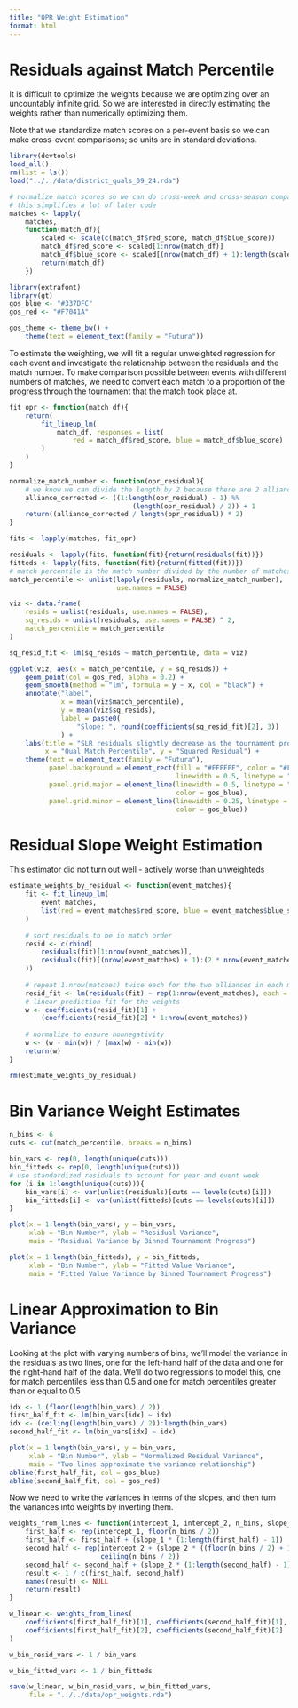 ```yaml
---
title: "OPR Weight Estimation"
format: html
---
```


# Residuals against Match Percentile

It is difficult to optimize the weights because we are optimizing over an uncountably infinite grid. So we are interested in directly estimating the weights rather than numerically optimizing them.

Note that we standardize match scores on a per-event basis so we can make cross-event comparisons; so units are in standard deviations.

```r
library(devtools)
load_all()
rm(list = ls())
load("../../data/district_quals_09_24.rda")

# normalize match scores so we can do cross-week and cross-season comparisons
# this simplifies a lot of later code
matches <- lapply(
    matches, 
    function(match_df){
        scaled <- scale(c(match_df$red_score, match_df$blue_score))
        match_df$red_score <- scaled[1:nrow(match_df)]
        match_df$blue_score <- scaled[(nrow(match_df) + 1):length(scaled)]
        return(match_df)
    })

library(extrafont)
library(gt)
gos_blue <- "#337DFC"
gos_red <- "#F7041A"

gos_theme <- theme_bw() + 
    theme(text = element_text(family = "Futura"))
```

To estimate the weighting, we will fit a regular unweighted regression for each event and investigate the relationship between the residuals and the match number. To make comparison possible between events with different numbers of matches, we need to convert each match to a proportion of the progress through the tournament that the match took place at.

```r
fit_opr <- function(match_df){
    return(
        fit_lineup_lm(
            match_df, responses = list(
                red = match_df$red_score, blue = match_df$blue_score)
        )
    )
}

normalize_match_number <- function(opr_residual){
    # we know we can divide the length by 2 because there are 2 alliances/match
    alliance_corrected <- ((1:length(opr_residual) - 1) %% 
                               (length(opr_residual) / 2)) + 1
    return((alliance_corrected / length(opr_residual)) * 2)
}

fits <- lapply(matches, fit_opr)

residuals <- lapply(fits, function(fit){return(residuals(fit))})
fitteds <- lapply(fits, function(fit){return(fitted(fit))})
# match percentile is the match number divided by the number of matches
match_percentile <- unlist(lapply(residuals, normalize_match_number), 
                           use.names = FALSE)

viz <- data.frame(
    resids = unlist(residuals, use.names = FALSE),
    sq_resids = unlist(residuals, use.names = FALSE) ^ 2,
    match_percentile = match_percentile
)

sq_resid_fit <- lm(sq_resids ~ match_percentile, data = viz)

ggplot(viz, aes(x = match_percentile, y = sq_resids)) + 
    geom_point(col = gos_red, alpha = 0.2) + 
    geom_smooth(method = "lm", formula = y ~ x, col = "black") +
    annotate("label", 
             x = mean(viz$match_percentile), 
             y = mean(viz$sq_resids), 
             label = paste0(
                 "Slope: ", round(coefficients(sq_resid_fit)[2], 3))
             ) + 
    labs(title = "SLR residuals slightly decrease as the tournament proceeds", 
         x = "Qual Match Percentile", y = "Squared Residual") + 
    theme(text = element_text(family = "Futura"), 
          panel.background = element_rect(fill = "#FFFFFF", color = "#FFFFFF", 
                                          linewidth = 0.5, linetype = "solid"), 
          panel.grid.major = element_line(linewidth = 0.5, linetype = "solid", 
                                          color = gos_blue), 
          panel.grid.minor = element_line(linewidth = 0.25, linetype = "solid", 
                                          color = gos_blue))
```

# Residual Slope Weight Estimation

This estimator did not turn out well - actively worse than unweighteds

```r
estimate_weights_by_residual <- function(event_matches){
    fit <- fit_lineup_lm(
        event_matches, 
        list(red = event_matches$red_score, blue = event_matches$blue_score)
    )
    
    # sort residuals to be in match order
    resid <- c(rbind(
        residuals(fit)[1:nrow(event_matches)], 
        residuals(fit)[(nrow(event_matches) + 1):(2 * nrow(event_matches))]
    ))
    
    # repeat 1:nrow(matches) twice each for the two alliances in each match
    resid_fit <- lm(residuals(fit) ~ rep(1:nrow(event_matches), each = 2))
    # linear prediction fit for the weights
    w <- coefficients(resid_fit)[1] + 
        (coefficients(resid_fit)[2] * 1:nrow(event_matches))
    
    # normalize to ensure nonnegativity
    w <- (w - min(w)) / (max(w) - min(w))
    return(w)
}

rm(estimate_weights_by_residual)
```

# Bin Variance Weight Estimates

```r
n_bins <- 6
cuts <- cut(match_percentile, breaks = n_bins)

bin_vars <- rep(0, length(unique(cuts)))
bin_fitteds <- rep(0, length(unique(cuts)))
# use standardized residuals to account for year and event week
for (i in 1:length(unique(cuts))){
    bin_vars[i] <- var(unlist(residuals)[cuts == levels(cuts)[i]])
    bin_fitteds[i] <- var(unlist(fitteds)[cuts == levels(cuts)[i]])
}

plot(x = 1:length(bin_vars), y = bin_vars, 
     xlab = "Bin Number", ylab = "Residual Variance", 
     main = "Residual Variance by Binned Tournament Progress")

plot(x = 1:length(bin_fitteds), y = bin_fitteds, 
     xlab = "Bin Number", ylab = "Fitted Value Variance", 
     main = "Fitted Value Variance by Binned Tournament Progress")
```

# Linear Approximation to Bin Variance

Looking at the plot with varying numbers of bins, we'll model the variance in the residuals as two lines, one for the left-hand half of the data and one for the right-hand half of the data. We'll do two regressions to model this, one for match percentiles less than 0.5 and one for match percentiles greater than or equal to 0.5

```r
idx <- 1:(floor(length(bin_vars) / 2))
first_half_fit <- lm(bin_vars[idx] ~ idx)
idx <- (ceiling(length(bin_vars) / 2)):length(bin_vars)
second_half_fit <- lm(bin_vars[idx] ~ idx)

plot(x = 1:length(bin_vars), y = bin_vars, 
     xlab = "Bin Number", ylab = "Normalized Residual Variance", 
     main = "Two lines approximate the variance relationship")
abline(first_half_fit, col = gos_blue)
abline(second_half_fit, col = gos_red)
```

Now we need to write the variances in terms of the slopes, and then turn the variances into weights by inverting them.

```r
weights_from_lines <- function(intercept_1, intercept_2, n_bins, slope_1, slope_2){
    first_half <- rep(intercept_1, floor(n_bins / 2))
    first_half <- first_half + (slope_1 * (1:length(first_half) - 1))
    second_half <- rep(intercept_2 + (slope_2 * ((floor(n_bins / 2) + 1))), 
                       ceiling(n_bins / 2))
    second_half <- second_half + (slope_2 * (1:length(second_half) - 1))
    result <- 1 / c(first_half, second_half)
    names(result) <- NULL
    return(result)
}

w_linear <- weights_from_lines(
    coefficients(first_half_fit)[1], coefficients(second_half_fit)[1], n_bins,
    coefficients(first_half_fit)[2], coefficients(second_half_fit)[2]
)

w_bin_resid_vars <- 1 / bin_vars

w_bin_fitted_vars <- 1 / bin_fitteds

save(w_linear, w_bin_resid_vars, w_bin_fitted_vars, 
     file = "../../data/opr_weights.rda")
```
